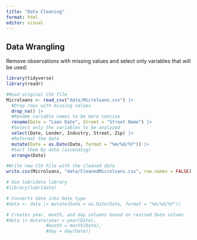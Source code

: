 ```yaml
---
title: "Data Cleaning"
format: html
editor: visual
---
```


## Data Wrangling

Remove observations with missing values and select only variables that will be used:

```r
library(tidyverse)
library(readr)

#Read original CSV file
Microloans <- read_csv("data/Microloans.csv") |>
  #Drop rows with missing values
  drop_na() |>
  #Rename variable names to be more concise
  rename(Date = "Loan Date", Street = "Street Name") |>
  #Select only the variables to be analyzed
  select(Date, Lender, Industry, Street, Zip) |>
  #Reformat the date
  mutate(Date = as.Date(Date, format = "%m/%d/%Y")) |>
  #Sort them by date (ascending)
  arrange(Date)

#Write new CSV File with the cleaned data
write.csv(Microloans, "data/CleanedMicroloans.csv", row.names = FALSE)
```

```r
# Use lubridate library
#library(lubridate)

# Converts date into Date type
#data <- data |> mutate(Date = as.Date(Date, format = "%m/%d/%Y"))

# Creates year, month, and day columns based on revised Date column
#data |> mutate(year = year(Date), 
               #month = month(Date), 
               #day = day(Date))
```
